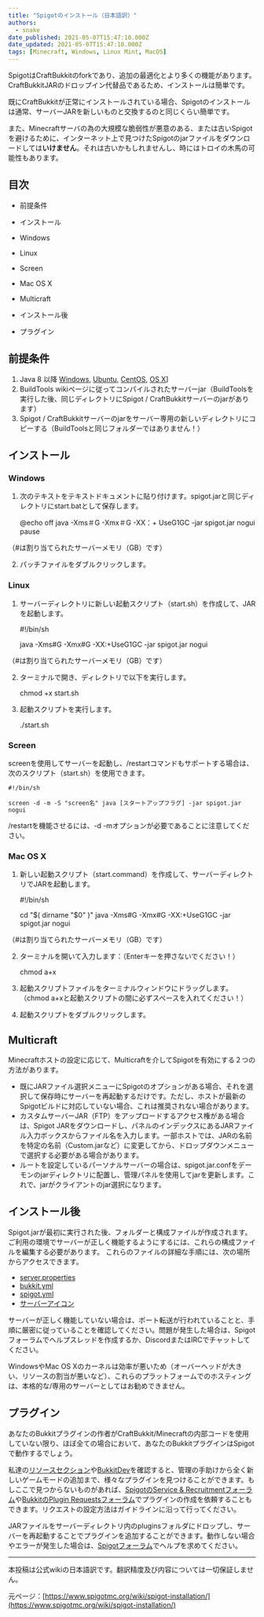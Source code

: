 ```yaml
---
title: "Spigotのインストール（日本語訳）"
authors:
  - snake
date_published: 2021-05-07T15:47:10.000Z
date_updated: 2021-05-07T15:47:10.000Z
tags: [Minecraft, Windows, Linux Mint, MacOS]
---
```


SpigotはCraftBukkitのforkであり、追加の最適化とより多くの機能があります。CraftBukkitJARのドロップイン代替品であるため、インストールは簡単です。

既にCraftBukkitが正常にインストールされている場合、Spigotのインストールは通常、サーバーJARを新しいものと交換するのと同じくらい簡単です。

また、Minecraftサーバの為の大規模な脆弱性が悪意のある、または古いSpigotを避けるために、インターネット上で見つけたSpigotのjarファイルをダウンロードしては**いけません**。それは古いかもしれませんし、時にはトロイの木馬の可能性もあります。

## 目次

- 前提条件
- インストール

- Windows
- Linux

- Screen

- Mac OS X
- Multicraft

- インストール後
- プラグイン

## 前提条件

1. Java 8 以降 [Windows](https://www.java.com/en/download/), [Ubuntu](https://help.ubuntu.com/community/Java), [CentOS](http://stackoverflow.com/a/20901970), [OS X](https://www.java.com/en/download/)]
2. BuildTools wikiページに従ってコンパイルされたサーバーjar（BuildToolsを実行した後、同じディレクトリにSpigot / CraftBukkitサーバーのjarがあります）
3. Spigot / CraftBukkitサーバーのjarをサーバー専用の新しいディレクトリにコピーする（BuildToolsと同じフォルダーではありません！）

## インストール

### Windows

1. 次のテキストをテキストドキュメントに貼り付けます。spigot.jarと同じディレクトリにstart.batとして保存します。

    @echo off
    java -Xms＃G -Xmx＃G -XX：+ UseG1GC -jar spigot.jar nogui
    pause
    

（#は割り当てられたサーバーメモリ（GB）です）

2. パッチファイルをダブルクリックします。

### Linux

1. サーバーディレクトリに新しい起動スクリプト（start.sh）を作成して、JARを起動します。

    #!/bin/sh
    
    java -Xms#G -Xmx#G -XX:+UseG1GC -jar spigot.jar nogui
    

（#は割り当てられたサーバーメモリ（GB）です）

2. ターミナルで開き、ディレクトリで以下を実行します。

    chmod +x start.sh
    

1. 起動スクリプトを実行します。

    ./start.sh
    

### Screen

screenを使用してサーバーを起動し、/restartコマンドもサポートする場合は、次のスクリプト（start.sh）を使用できます。

    #!/bin/sh
    
    screen -d -m -S "screen名" java [スタートアップフラグ] -jar spigot.jar nogui
    

/restartを機能させるには、-d -mオプションが必要であることに注意してください。

### Mac OS X

1. 新しい起動スクリプト（start.command）を作成して、サーバーディレクトリでJARを起動します。

    #!/bin/sh
    
    cd "$( dirname "$0" )"
    java -Xms#G -Xmx#G -XX:+UseG1GC -jar spigot.jar nogui
    

（#は割り当てられたサーバーメモリ（GB）です）

2. ターミナルを開いて入力します：（Enterキーを押さないでください！）

    chmod a+x
    

1. 起動スクリプトファイルをターミナルウィンドウにドラッグします。（chmod a+xと起動スクリプトの間に必ずスペースを入れてください！）
2. 起動スクリプトをダブルクリックします。

## Multicraft

Minecraftホストの設定に応じて、Multicraftを介してSpigotを有効にする２つの方法があります。

- 既にJARファイル選択メニューにSpigotのオプションがある場合、それを選択して保存時にサーバーを再起動するだけです。ただし、ホストが最新のSpigotビルドに対応していない場合、これは推奨されない場合があります。
- カスタムサーバーJAR（FTP）をアップロードするアクセス権がある場合は、Spigot JARをダウンロードし、パネルのインデックスにあるJARファイル入力ボックスからファイル名を入力します。一部ホストでは、JARの名前を特定の名前（Custom.jarなど）に変更してから、ドロップダウンメニューで選択する必要がある場合があります。
- ルートを設定しているパーソナルサーバーの場合は、spigot.jar.confをデーモンのjarディレクトリに配置し、管理パネルを使用してjarを更新します。これで、jarがクライアントのjar選択になります。

## インストール後

Spigot.jarが最初に実行された後、フォルダーと構成ファイルが作成されます。ご利用の環境でサーバーが正しく機能するようにするには、これらの構成ファイルを編集する必要があります。
これらのファイルの詳細な手順には、次の場所からアクセスできます。

- [server.properties](http://minecraft.gamepedia.com/Server.properties)
- [bukkit.yml](http://wiki.bukkit.org/Bukkit.yml)
- [spigot.yml](https://www.spigotmc.org/wiki/spigot-configuration/)
- [サーバーアイコン](https://www.spigotmc.org/wiki/server-icon/)

サーバーが正しく機能していない場合は、ポート転送が行われていることと、手順に厳密に従っていることを確認してください。問題が発生した場合は、Spigotフォーラムでヘルプスレッドを作成するか、DiscordまたはIRCでチャットしてください。

WindowsやMac OS Xのカーネルは効率が悪いため（オーバーヘッドが大きい、リソースの割当が悪いなど）、これらのプラットフォームでのホスティングは、本格的な/専用のサーバーとしてはお勧めできません。

## プラグイン

あなたのBukkitプラグインの作者がCraftBukkit/Minecraftの内部コードを使用していない限り、ほぼ全ての場合において、あなたのBukkitプラグインはSpigotで動作するでしょう。

私達の[リソースセクション](http://www.spigotmc.org/resources/)や[BukkitDev](http://dev.bukkit.org/bukkit-plugins/)を確認すると、管理の手助けから全く新しいゲームモードの追加まで、様々なプラグインを見つけることができます。もしここで見つからないものがあれば、[SpigotのService & Recruitmentフォーラム](http://www.spigotmc.org/forums/hiring-developers.55/)や[BukkitのPlugin Requestsフォーラム](http://forums.bukkit.org/forums/plugin-requests.13/)でプラグインの作成を依頼することもできます。リクエストの設定方法はガイドラインに沿って行ってください。

JARファイルをサーバーディレクトリ内のpluginsフォルダにドロップし、サーバーを再起動することでプラグインを追加することができます。動作しない場合やエラーが発生した場合は、[Spigotフォーラム](http://www.spigotmc.org/forums/help.40/)でヘルプを求めてください。

---

本投稿は公式wikiの日本語訳です。翻訳精度及び内容については一切保証しません。

元ページ：[https://www.spigotmc.org/wiki/spigot-installation/](https://www.spigotmc.org/wiki/spigot-installation/)
